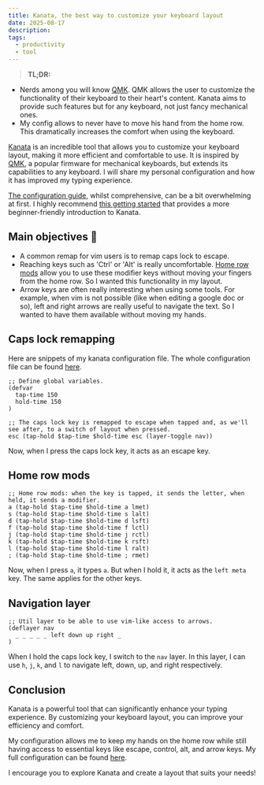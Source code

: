 ```yaml
---
title: Kanata, the best way to customize your keyboard layout
date: 2025-08-17
description: 
tags:
  - productivity
  - tool
---
```


> **TL;DR:**
- Nerds among you will know [QMK](https://docs.qmk.fm/). QMK allows the user to customize the functionality of their keyboard to their heart's content. Kanata aims to provide such features but for any keyboard, not just fancy mechanical ones.
- My config allows to never have to move his hand from the home row. This dramatically increases the comfort when using the keyboard.


[Kanata](https://github.com/jtroo/kanata) is an incredible tool that allows you to customize your keyboard layout, making it more efficient and comfortable to use. It is inspired by [QMK](https://docs.qmk.fm/), a popular firmware for mechanical keyboards, but extends its capabilities to any keyboard. I will share my personal configuration and how it has improved my typing experience. 

[The configuration guide](https://github.com/jtroo/kanata/blob/main/docs/config.adoc), whilst comprehensive, can be a bit overwhelming at first. I highly recommend [this getting started](https://shom.dev/start/using-kanata-to-remap-any-keyboard/) that provides a more beginner-friendly introduction to Kanata.

## Main objectives 🎯

- A common remap for vim users is to remap caps lock to escape. 
- Reaching keys such as 'Ctrl' or 'Alt' is really uncomfortable. [Home row mods](https://precondition.github.io/home-row-mods) allow you to use these modifier keys without moving your fingers from the home row. So I wanted this functionality in my layout.
- Arrow keys are often really interesting when using some tools. For example, when vim is not possible (like when editing a google doc or so), left and right arrows are really useful to navigate the text. So I wanted to have them available without moving my hands.

## Caps lock remapping

Here are snippets of my kanata configuration file. The whole configuration file can be found [here](https://github.com/accoumar12/dotfiles/blob/main/.config/kanata/kanata.kbd).
```
;; Define global variables.
(defvar
  tap-time 150
  hold-time 150
)

;; The caps lock key is remapped to escape when tapped and, as we'll see after, to a switch of layout when pressed.
esc (tap-hold $tap-time $hold-time esc (layer-toggle nav))
```

Now, when I press the caps lock key, it acts as an escape key.

## Home row mods

```
;; Home row mods: when the key is tapped, it sends the letter, when held, it sends a modifier.
a (tap-hold $tap-time $hold-time a lmet)
s (tap-hold $tap-time $hold-time s lalt)
d (tap-hold $tap-time $hold-time d lsft)
f (tap-hold $tap-time $hold-time f lctl)
j (tap-hold $tap-time $hold-time j rctl)
k (tap-hold $tap-time $hold-time k rsft)
l (tap-hold $tap-time $hold-time l ralt)
; (tap-hold $tap-time $hold-time ; rmet)
```

Now, when I press `a`, it types `a`. But when I hold it, it acts as the `left meta` key. The same applies for the other keys.

## Navigation layer

```
;; Util layer to be able to use vim-like access to arrows.
(deflayer nav
  _ _ _ _ _ left down up right _
)
```

When I hold the caps lock key, I switch to the `nav` layer. In this layer, I can use `h`, `j`, `k`, and `l` to navigate left, down, up, and right respectively.

## Conclusion

Kanata is a powerful tool that can significantly enhance your typing experience. By customizing your keyboard layout, you can improve your efficiency and comfort. 

My configuration allows me to keep my hands on the home row while still having access to essential keys like escape, control, alt, and arrow keys. My full configuration can be found [here](https://github.com/accoumar12/dotfiles/blob/main/.config/kanata/kanata.kbd). 

I encourage you to explore Kanata and create a layout that suits your needs! 